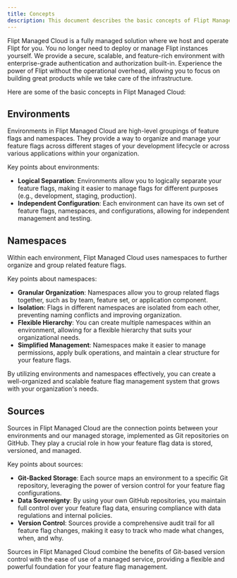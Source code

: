 ```yaml
---
title: Concepts
description: This document describes the basic concepts of Flipt Managed Cloud.
---
```


Flipt Managed Cloud is a fully managed solution where we host and operate Flipt for you. You no longer need to deploy or manage Flipt instances yourself. We provide a secure, scalable, and feature-rich environment with enterprise-grade authentication and authorization built-in. Experience the power of Flipt without the operational overhead, allowing you to focus on building great products while we take care of the infrastructure.

Here are some of the basic concepts in Flipt Managed Cloud:

## Environments

Environments in Flipt Managed Cloud are high-level groupings of feature flags and namespaces. They provide a way to organize and manage your feature flags across different stages of your development lifecycle or across various applications within your organization.

Key points about environments:

- **Logical Separation**: Environments allow you to logically separate your feature flags, making it easier to manage flags for different purposes (e.g., development, staging, production).
- **Independent Configuration**: Each environment can have its own set of feature flags, namespaces, and configurations, allowing for independent management and testing.

## Namespaces

Within each environment, Flipt Managed Cloud uses namespaces to further organize and group related feature flags.

Key points about namespaces:

- **Granular Organization**: Namespaces allow you to group related flags together, such as by team, feature set, or application component.
- **Isolation**: Flags in different namespaces are isolated from each other, preventing naming conflicts and improving organization.
- **Flexible Hierarchy**: You can create multiple namespaces within an environment, allowing for a flexible hierarchy that suits your organizational needs.
- **Simplified Management**: Namespaces make it easier to manage permissions, apply bulk operations, and maintain a clear structure for your feature flags.

By utilizing environments and namespaces effectively, you can create a well-organized and scalable feature flag management system that grows with your organization's needs.

## Sources

Sources in Flipt Managed Cloud are the connection points between your environments and our managed storage, implemented as Git repositories on GitHub. They play a crucial role in how your feature flag data is stored, versioned, and managed.

Key points about sources:

- **Git-Backed Storage**: Each source maps an environment to a specific Git repository, leveraging the power of version control for your feature flag configurations.
- **Data Sovereignty**: By using your own GitHub repositories, you maintain full control over your feature flag data, ensuring compliance with data regulations and internal policies.
- **Version Control**: Sources provide a comprehensive audit trail for all feature flag changes, making it easy to track who made what changes, when, and why.

Sources in Flipt Managed Cloud combine the benefits of Git-based version control with the ease of use of a managed service, providing a flexible and powerful foundation for your feature flag management.

